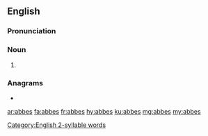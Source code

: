 {{also|abbés|Abbés}}
==English==
===Pronunciation===
{{rfp|lang=en}}
{{rfap|lang=en}}

[[Category:English 2-syllable words]]
===Noun===
{{head|en|noun plural form}}

# {{plural of|abbe|lang=en}}

===Anagrams===
* {{l|en|babes}}

[[ar:abbes]]
[[fa:abbes]]
[[fr:abbes]]
[[hy:abbes]]
[[ku:abbes]]
[[mg:abbes]]
[[my:abbes]]